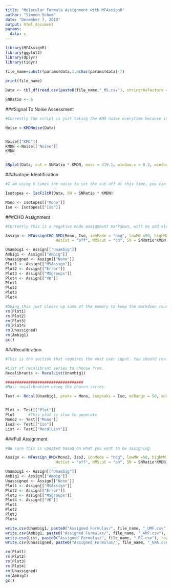 ---
title: "Molecular Formula Assignment with MFAssignR"
author: "Simeon Schum"
date: "December 7, 2018"
output: html_document
params: 
  data: x
---

```{r, echo = FALSE, message = FALSE, warning = FALSE}
library(MFAssignR)
library(ggplot2)
library(dplyr)
library(tidyr)

file_name=substr(params$data,1,nchar(params$data)-7)
 
print(file_name)

Data <- tbl_df(read.csv(paste0(file_name,"_MS.csv"), stringsAsFactors = FALSE)) #Loads the data

SNRatio <- 6
```


###Signal To Noise Assessment

```{r, echo = FALSE, message = FALSE, warning = FALSE}

#Currently the script is just taking the KMD noise everytime because it is more consistently correct.

Noise <-KMDNoise(Data)


Noise[["KMD"]]
KMDN <-Noise[["Noise"]]
KMDN


SNplot(Data, cut = SNRatio * KMDN, mass = 419.1, window.x = 0.2, window.y = 10) 

```

###Isotope Identification

```{r, echo = FALSE, message = FALSE, warning = FALSE}
#I am using 6 times the noise to set the cut off at this time, you can change it however you would like

Isotopes <- IsoFiltR(Data, SN = SNRatio * KMDN)

Mono <- Isotopes[["Mono"]]
Iso <- Isotopes[["Iso"]]

```

###CHO Assignment

```{r, echo = FALSE, message = FALSE, warning = FALSE, results = "hide"}
#Currently this is a negative mode assignment markdown, with no odd electrons, this can be changed as desired.

Assign <- MFAssignCHO_RMD(Mono, Iso, ionMode = "neg", lowMW =50, highMW = 1000, ppm_err = 3, H_Cmin = 0.3,
                      HetCut = "off", NMScut = "on", SN = SNRatio*KMDN)   #Standard parameters for positive mode
```

```{r, echo = FALSE, message = FALSE, warning = FALSE}
Unambig1 <- Assign[["Unambig"]]
Ambig1 <- Assign[["Ambig"]]
Unassigned <- Assign[["None"]]
Plot1 <- Assign[["MSAssign"]]
Plot2 <- Assign[["Error"]]
Plot3 <- Assign[["MSgroups"]]
Plot4 <- Assign[["VK"]]
Plot1
Plot2
Plot3
Plot4

#Doing this just clears up some of the memory to keep the markdown running as fast as possible
rm(Plot1)
rm(Plot2)
rm(Plot3)
rm(Plot4)
rm(Unassigned)
rm(Ambig1)
gc()
```

###Recalibration

```{r, echo = FALSE, message = FALSE, warning = FALSE}
#This is the section that requires the most user input. You should run through a representative sample first so that you know what recalibrants you are planning on using, and then set those recalibrants in the function

#List of recalibrant series to choose from.
Recalibrants <- RecalList(Unambig1)

##################################
#Mass recalibration using the chosen series.

Test <- Recal(Unambig1, peaks = Mono, isopeaks = Iso, mzRange = 50, mode = "neg", SN = SNRatio*KMDN, series1 = "O3_H_3", series2 = "O8_H_6", series3 = "O12_H_8", series4 = "O10_H_5", series5 = "O14_H_9", series6 = "O10_H_7", series7 = "O7_H_4", series8 = "O3_H_1", bin = 10, obs = 1, opt = 1) #Good parameters for the


Plot <- Test[["Plot"]]
Plot      #This plot is slow to generate
Mono2 <- Test[["Mono"]]
Iso2 <- Test[["Iso"]]
List <- Test[["RecalList"]]
```

###Full Assignment

```{r, echo = FALSE, message = FALSE, warning = FALSE, results = "hide"}
#Be sure this is updated based on what you want to be assigning

Assign <- MFAssign_RMD(Mono2, Iso2, ionMode = "neg", lowMW =50, highMW = 1000, Sx = 1, Nx = 3, ppm_err = 3, H_Cmin = 0.3, Omin = 1,
                      HetCut = "off", NMScut = "on", SN = SNRatio*KMDN)   #Relatively standard parameters for negative mode
```

```{r, echo = FALSE, message = FALSE, warning = FALSE}
Unambig1 <- Assign[["Unambig"]]
Ambig1 <- Assign[["Ambig"]]
Unassigned <- Assign[["None"]]
Plot1 <- Assign[["MSAssign"]]
Plot2 <- Assign[["Error"]]
Plot3 <- Assign[["MSgroups"]]
Plot4 <- Assign[["VK"]]
Plot1
Plot2
Plot3
Plot4

write.csv(Unambig1, paste0("Assigned Formulas/", file_name, "_UMF.csv"), row.names=FALSE, na="")
write.csv(Ambig1, paste0("Assigned Formulas/", file_name, "_AMF.csv"), row.names=FALSE, na="")
write.csv(List, paste0("Assigned Formulas/", file_name, "_RC.csv"), row.names=FALSE, na="")
write.csv(Unassigned, paste0("Assigned Formulas/", file_name, "_UNA.csv"), row.names=FALSE, na="")

rm(Plot1)
rm(Plot2)
rm(Plot3)
rm(Plot4)
rm(Unassigned)
rm(Ambig1)
gc()
```
